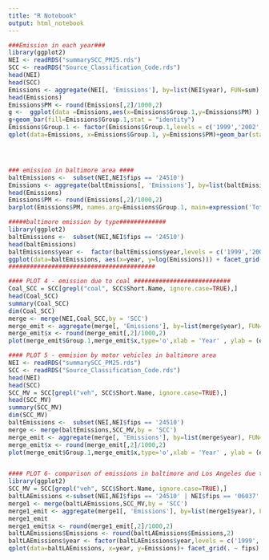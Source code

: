```yaml
---
title: "R Notebook"
output: html_notebook
---
```

```r
###Emission in each year###
library(ggplot2)
NEI <- readRDS("summarySCC_PM25.rds")
SCC <- readRDS("Source_Classification_Code.rds")
head(NEI)
head(SCC)
Emissions <- aggregate(NEI[, 'Emissions'], by=list(NEI$year), FUN=sum)
head(Emissions)
Emissions$PM <- round(Emissions[,2]/1000,2)
g <-  ggplot(data =Emissions,aes(x=Emissions$Group.1,y=Emissions$PM) )
g+geom_bar(fill=Emissions$Group.1,stat = "identity")
Emissions$Group.1 <- factor(Emissions$Group.1,levels = c('1999','2002','2005','2008'))
qplot(data=Emissions, x=Emissions$Group.1, y=Emissions$PM)+geom_bar(stat="identity",fill =Emissions$Group.1) +ylab(expression(paste('', '  PM'[2.5], ' Emissions'))) + xlab('Year') +geom_text(aes(label=Emissions$PM), vjust=0)




### emission in baltimore area ####
baltEmissions <-  subset(NEI,NEI$fips == '24510')
Emissions <- aggregate(baltEmissions[, 'Emissions'], by=list(baltEmissions$year), FUN=sum)
head(Emissions)
Emissions$PM <- round(Emissions[,2]/1000,2)
barplot(Emissions$PM, names.arg=Emissions$Group.1, main=expression('Total Emission of PM'[2.5]),xlab='Year', ylab=expression(paste('PM', ''[2.5], ' in Kilotons')))

#####baltimore emission by type#############
library(ggplot2)
baltEmissions <-  subset(NEI,NEI$fips == '24510')
head(baltEmissions)
baltEmissions$year <-  factor(baltEmissions$year,levels = c('1999','2002','2005','2008'))
ggplot(data=baltEmissions, aes(x=year, y=log(Emissions))) + facet_grid(. ~ type) + guides(fill=F) +geom_boxplot(aes(fill=type)) + stat_boxplot(geom ='errorbar') +ylab(expression(paste('Log', ' of PM'[2.5], ' Emissions'))) + xlab('Year') + ggtitle('Emissions per Type in Baltimore City, Maryland')
#########################################

#### PLOT 4 - emission due to coal ###########################
Coal_SCC = SCC[grepl("coal", SCC$Short.Name, ignore.case=TRUE),]
head(Coal_SCC)
summary(Coal_SCC)
dim(Coal_SCC)
merge <- merge(NEI,Coal_SCC,by = 'SCC')
merge_emit <- aggregate(merge[, 'Emissions'], by=list(merge$year), FUN=sum)
merge_emit$x <- round(merge_emit[,2]/1000,2)
plot(merge_emit$Group.1,merge_emit$x,type='o',xlab = 'Year' , ylab = (expression(paste('PM', ''[2.5], ' in kilotons'))),col = "blue",lwd = 2)

#### PLOT 5 - emmision by motor vehicles in baltimore area 
NEI <- readRDS("summarySCC_PM25.rds")
SCC <- readRDS("Source_Classification_Code.rds")
head(NEI)
head(SCC)
SCC_MV = SCC[grepl("veh", SCC$Short.Name, ignore.case=TRUE),]
head(SCC_MV)
summary(SCC_MV)
dim(SCC_MV)
baltEmissions <-  subset(NEI,NEI$fips == '24510')
merge <- merge(baltEmissions,SCC_MV,by = 'SCC')
merge_emit <- aggregate(merge[, 'Emissions'], by=list(merge$year), FUN=sum)
merge_emit$x <- round(merge_emit[,2]/1000,2)
plot(merge_emit$Group.1,merge_emit$x,type='o',xlab = 'Year' , ylab = (expression(paste('PM', ''[2.5], ' in kilotons'))),col = "blue",lwd = 2)


#### PLOT 6- comparison of emissions in baltimore and Los Angeles due to motor vehicles  ###########################
library(ggplot2)
SCC_MV = SCC[grepl("veh", SCC$Short.Name, ignore.case=TRUE),]
baltLAEmissions <-subset(NEI,NEI$fips == '24510' | NEI$fips == '06037' )
merge1 <- merge(baltLAEmissions,SCC_MV,by = 'SCC')
merge1_emit <- aggregate(merge1[, 'Emissions'], by=list(merge1$year), FUN=sum)
merge1_emit
merge1_emit$x <- round(merge1_emit[,2]/1000,2)
baltLAEmissions$Emissions <- round(baltLAEmissions$Emissions,2)
baltLAEmissions$year <- factor(baltLAEmissions$year,levels = c('1999','2002','2005','2008'))
qplot(data=baltLAEmissions, x=year, y=Emissions)+ facet_grid(. ~ fips)  +geom_bar(aes(fill=type),stat="identity") +ylab(expression(paste('', '  PM'[2.5], ' Emissions'))) + xlab('Year') + ggtitle('Emissions per Type in Los Angeles County, CA (06037) and Baltimore City, Maryland (24510)')

```







